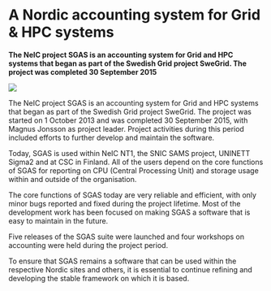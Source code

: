 = A Nordic accounting system for Grid & HPC systems =

'''The NeIC project SGAS is an accounting system for Grid and HPC systems that began as part of the Swedish Grid project SweGrid. The project was completed 30 September 2015'''

<a href="https://neic.nordforsk.org/media/beskow-front-row-no-floor-from-right.png">
<img class="smallpic" src="https://neic.nordforsk.org/media/beskow-front-row-no-floor-from-right-mini.png">
</a>

The NeIC project SGAS is an accounting system for Grid and HPC systems that began as part of the Swedish Grid project SweGrid. The project was started on 1 October 2013 and was completed 30 September 2015, with Magnus Jonsson as project leader. Project activities during this period included efforts to further develop and maintain the software.

Today, SGAS is used within NeIC NT1, the SNIC SAMS project, UNINETT Sigma2 and at CSC in Finland. All of the users depend on the core functions of SGAS for reporting on CPU (Central Processing Unit) and storage usage within and outside of the organisation.

The core functions of SGAS today are very reliable and efficient, with only minor bugs reported and fixed during the project lifetime. Most of the development work has been focused on making SGAS a software that is easy to maintain in the future.

Five releases of the SGAS suite were launched and four workshops on accounting were held during the project period.

To ensure that SGAS remains a software that can be used within the respective Nordic sites and others, it is essential to continue refining and developing the stable framework on which it is based.
